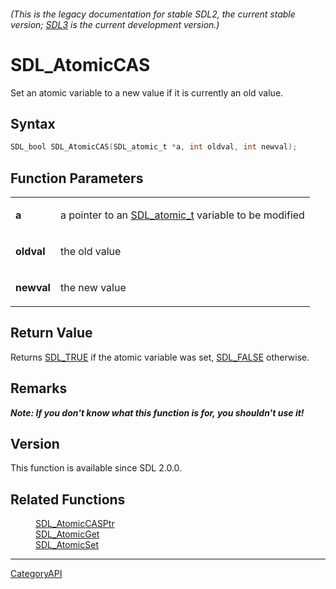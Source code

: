 ====== (This is the legacy documentation for stable SDL2, the current stable version; [https://wiki.libsdl.org/SDL3/ SDL3] is the current development version.) ======
= SDL_AtomicCAS =

Set an atomic variable to a new value if it is currently an old value.

== Syntax ==

<syntaxhighlight lang='c'>
SDL_bool SDL_AtomicCAS(SDL_atomic_t *a, int oldval, int newval);
</syntaxhighlight>

== Function Parameters ==

{|
|'''a'''
|a pointer to an [[SDL_atomic_t]] variable to be modified
|-
|'''oldval'''
|the old value
|-
|'''newval'''
|the new value
|}

== Return Value ==

Returns [[SDL_TRUE]] if the atomic variable was set, [[SDL_FALSE]]
otherwise.

== Remarks ==

'''''Note: If you don't know what this function is for, you shouldn't use
it!'''''

== Version ==

This function is available since SDL 2.0.0.

== Related Functions ==

:[[SDL_AtomicCASPtr]]
:[[SDL_AtomicGet]]
:[[SDL_AtomicSet]]

----
[[CategoryAPI]]


